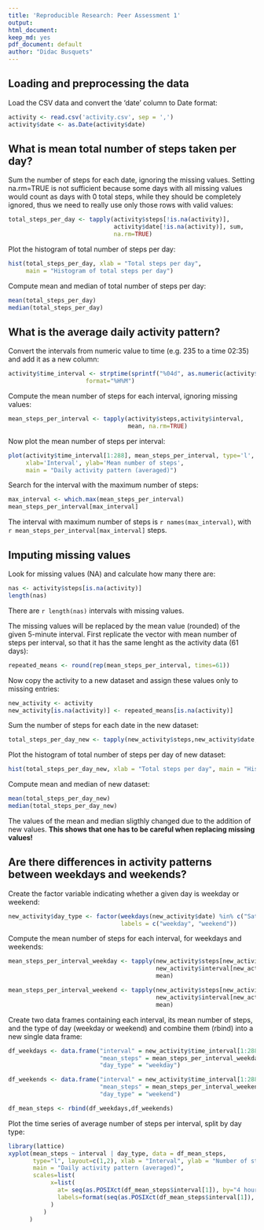 ```yaml
---
title: 'Reproducible Research: Peer Assessment 1'
output:
html_document:
keep_md: yes
pdf_document: default
author: "Didac Busquets"
---
```



## Loading and preprocessing the data

Load the CSV data and convert the 'date' column to Date format:

```r
activity <- read.csv('activity.csv', sep = ',')
activity$date <- as.Date(activity$date)
```

## What is mean total number of steps taken per day?

Sum the number of steps for each date, ignoring the missing values. Setting na.rm=TRUE is not sufficient because some days with all missing values would count as days with 0 total steps, while they should be completely ignored, thus we need to really use only those rows with valid values:

```r
total_steps_per_day <- tapply(activity$steps[!is.na(activity)],
                              activity$date[!is.na(activity)], sum, 
                              na.rm=TRUE)
```

Plot the histogram of total number of steps per day:
```r
hist(total_steps_per_day, xlab = "Total steps per day", 
     main = "Histogram of total steps per day")
```

Compute mean and median of total number of steps per day:

```r
mean(total_steps_per_day)
median(total_steps_per_day)
```

## What is the average daily activity pattern?

Convert the intervals from numeric value to time (e.g. 235 to a time 02:35) and add it as a new column:

```r
activity$time_interval <- strptime(sprintf("%04d", as.numeric(activity$interval)), 
                      format="%H%M")
```

Compute the mean number of steps for each interval, ignoring missing values:

```r
mean_steps_per_interval <- tapply(activity$steps,activity$interval, 
                                  mean, na.rm=TRUE)
```

Now plot the mean number of steps per interval:

```r
plot(activity$time_interval[1:288], mean_steps_per_interval, type='l', 
     xlab='Interval', ylab='Mean number of steps', 
     main = "Daily activity pattern (averaged)")
```

Search for the interval with the maximum number of steps:

```r
max_interval <- which.max(mean_steps_per_interval)
mean_steps_per_interval[max_interval]
```

The interval with maximum number of steps is `r names(max_interval)`, with `r mean_steps_per_interval[max_interval]` steps.


## Imputing missing values

Look for missing values (NA) and calculate how many there are:

```r
nas <- activity$steps[is.na(activity)]
length(nas)
```

There are `r length(nas)` intervals with missing values.

The missing values will be replaced by the mean value (rounded) of the given 5-minute interval. First replicate the vector with mean number of steps per interval, so that it has the same lenght as the activity data (61 days):

```r
repeated_means <- round(rep(mean_steps_per_interval, times=61))
```

Now copy the activity to a new dataset and assign these values only to missing entries:

```r
new_activity <- activity
new_activity[is.na(activity)] <- repeated_means[is.na(activity)]
```

Sum the number of steps for each date in the new dataset:

```r
total_steps_per_day_new <- tapply(new_activity$steps,new_activity$date, sum)
```

Plot the histogram of total number of steps per day of new dataset:
```r
hist(total_steps_per_day_new, xlab = "Total steps per day", main = "Histogram of total steps per day")
```

Compute mean and median of new dataset:

```r
mean(total_steps_per_day_new)
median(total_steps_per_day_new)
```

The values of the mean and median sligthly changed due to the addition of new values. **This shows that one has to be careful when replacing missing values!** 

## Are there differences in activity patterns between weekdays and weekends?

Create the factor variable indicating whether a given day is weekday or weekend:

```r
new_activity$day_type <- factor(weekdays(new_activity$date) %in% c("Saturday","Sunday"),
                                labels = c("weekday", "weekend"))
```

Compute the mean number of steps for each interval, for weekdays and weekends:

```r
mean_steps_per_interval_weekday <- tapply(new_activity$steps[new_activity$day_type=='weekday'],
                                          new_activity$interval[new_activity$day_type=='weekday'],
                                          mean)

mean_steps_per_interval_weekend <- tapply(new_activity$steps[new_activity$day_type=='weekend'],
                                          new_activity$interval[new_activity$day_type=='weekend'], 
                                          mean)
```

Create two data frames containing each interval, its mean number of steps, and the type of day (weekday or weekend) and combine them (rbind) into a new single data frame:

```r
df_weekdays <- data.frame("interval" = new_activity$time_interval[1:288], 
                          "mean_steps" = mean_steps_per_interval_weekday, 
                          "day_type" = "weekday")

df_weekends <- data.frame("interval" = new_activity$time_interval[1:288],
                          "mean_steps" = mean_steps_per_interval_weekend, 
                          "day_type" = "weekend")

df_mean_steps <- rbind(df_weekdays,df_weekends)
```

Plot the time series of average number of steps per interval, split by day type:

```r
library(lattice)
xyplot(mean_steps ~ interval | day_type, data = df_mean_steps, 
       type="l", layout=c(1,2), xlab = "Interval", ylab = "Number of steps",
       main = "Daily activity pattern (averaged)",
       scales=list(
            x=list(
              at= seq(as.POSIXct(df_mean_steps$interval[1]), by="4 hour", length=24), 
              labels=format(seq(as.POSIXct(df_mean_steps$interval[1]), by="4 hour", length=24),"%H:%M")
            )
          )
      )
```